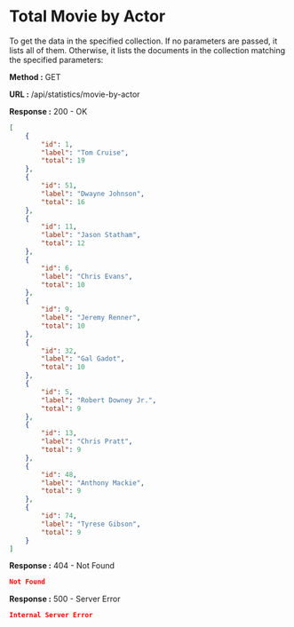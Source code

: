
# Total Movie by Actor

To get the data in the specified collection. If no parameters are passed, it lists all of them.
Otherwise, it lists the documents in the collection matching the specified parameters:

**Method :** <Badge variant="success">GET</Badge>

**URL :** <Badge variant="dark">/api/statistics/movie-by-actor</Badge>

**Response :** <BadgeOutline variant="success">200 - OK</BadgeOutline>

```json
[
	{
		"id": 1,
		"label": "Tom Cruise",
		"total": 19
	},
	{
		"id": 51,
		"label": "Dwayne Johnson",
		"total": 16
	},
	{
		"id": 11,
		"label": "Jason Statham",
		"total": 12
	},
	{
		"id": 6,
		"label": "Chris Evans",
		"total": 10
	},
	{
		"id": 9,
		"label": "Jeremy Renner",
		"total": 10
	},
	{
		"id": 32,
		"label": "Gal Gadot",
		"total": 10
	},
	{
		"id": 5,
		"label": "Robert Downey Jr.",
		"total": 9
	},
	{
		"id": 13,
		"label": "Chris Pratt",
		"total": 9
	},
	{
		"id": 48,
		"label": "Anthony Mackie",
		"total": 9
	},
	{
		"id": 74,
		"label": "Tyrese Gibson",
		"total": 9
	}
]
```

**Response :** <BadgeOutline variant="warning">404 - Not Found</BadgeOutline>

```json
Not Found
```

**Response :** <BadgeOutline variant="danger">500 - Server Error</BadgeOutline>

```json
Internal Server Error
```
